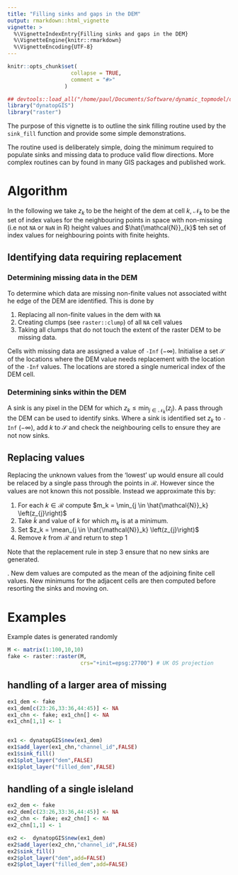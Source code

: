 ```yaml
---
title: "Filling sinks and gaps in the DEM"
output: rmarkdown::html_vignette
vignette: >
  %\VignetteIndexEntry{Filling sinks and gaps in the DEM}
  %\VignetteEngine{knitr::rmarkdown}
  %\VignetteEncoding{UTF-8}
---
```


```r
knitr::opts_chunk$set(
                    collapse = TRUE,
                    comment = "#>"
                  )
```

```r
## devtools::load_all("/home/paul/Documents/Software/dynamic_topmodel/dynatopGIS")
library("dynatopGIS")
library("raster")
```
The purpose of this vignette is to outline the sink filling routine used by
the `sink_fill` function and provide some simple demonstrations.

The routine used is deliberately simple, doing the minimum required to populate
sinks and missing data to produce valid flow directions. More complex routines
can by found in many GIS packages and published work.

# Algorithm
In the following we take $z_{k}$ to be the height of the dem at cell $k$, $\mathcal{N}_{k}$ to be the set of index values for the neighbouring
points in space with non-missing
(i.e not `NA` or `NaN` in R)
height values and $\hat{\mathcal{N}}_{k}$ teh set of index values for
neighbouring points with finite heights.

## Identifying data requiring replacement

### Determining missing data in the DEM

To determine which data are missing non-finite values not associated witht he
edge of the DEM are identified. This is done by

1. Replacing all non-finite values in the dem with `NA`
2. Creating clumps (see `raster::clump`) of all `NA` cell values
3. Taking all clumps that do not touch the extent of the raster DEM to be
   missing data.

Cells with missing data are assigned a value of `-Inf` ($-\infty$). Initialise
a set $\mathcal{S}$ of the locations where the DEM value needs replacement with
the location of the `-Inf` values. The locations are stored a single numerical
index of the DEM cell.

### Determining sinks within the DEM

A sink is any pixel in the DEM for which $z_{k} \leq \min_{j \in
\mathcal{N}_k} \left(z_{j}\right)$. A pass through the DEM can be used to
identify sinks. Where a sink is identified set $z_{k}$ to `-Inf` ($-\infty$), add $k$ to $\mathcal{S}$ and check the neighbouring cells to ensure they are not now sinks.

## Replacing values

Replacing the unknown values from the 'lowest' up would ensure all could be
relaced by a single pass through the points in $\mathcal{R}$. However since
the values are not known this not possible. Instead we approximate this by:

1. For each $k \in \mathcal{R}$ compute $m_k = \min_{j \in
\hat{\mathcal{N}}_k} \left(z_{j}\right)$
2. Take $\tilde{k}$ and value of $k$ for which $m_k$ is at a minimum.
3. Set $z_k = \mean_{j \in \hat{\mathcal{N}}_k} \left(z_{j}\right)$
4. Remove $k$ from $\mathcal{R}$ and return to step 1

Note that the replacement rule in step 3 ensure that no new sinks are
generated.

. New dem values are computed as the mean of the adjoining finite cell values. New minimums for the adjacent cells are then computed before resorting the sinks and moving on.

# Examples

Example dates is generated randomly

```r
M <- matrix(1:100,10,10)
fake <- raster::raster(M,
                       crs="+init=epsg:27700") # UK OS projection
```

## handling of a larger area of missing

```r
ex1_dem <- fake
ex1_dem[c(23:26,33:36,44:45)] <- NA
ex1_chn <- fake; ex1_chn[] <- NA
ex1_chn[1,1] <- 1


ex1 <- dynatopGIS$new(ex1_dem)
ex1$add_layer(ex1_chn,"channel_id",FALSE)
ex1$sink_fill()
ex1$plot_layer("dem",FALSE)
ex1$plot_layer("filled_dem",FALSE)
```

## handling of a single isleland

```r
ex2_dem <- fake
ex2_dem[c(23:26,33:36,44:45)] <- NA
ex2_chn <- fake; ex2_chn[] <- NA
ex2_chn[1,1] <- 1

ex2 <-  dynatopGIS$new(ex1_dem)
ex2$add_layer(ex2_chn,"channel_id",FALSE)
ex2$sink_fill()
ex2$plot_layer("dem",add=FALSE)
ex2$plot_layer("filled_dem",add=FALSE)
```
